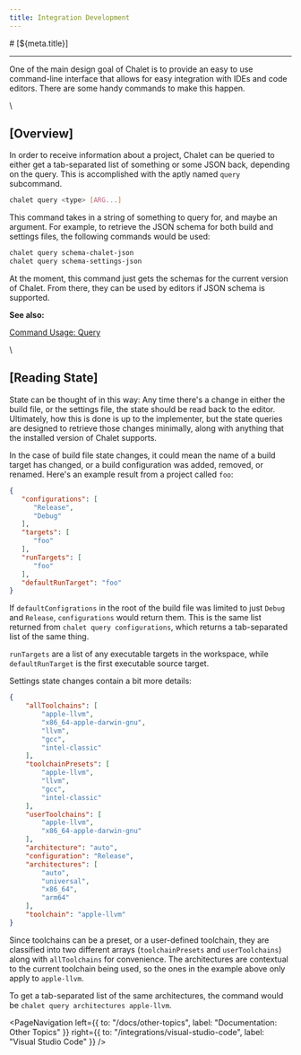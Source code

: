 ```yaml
---
title: Integration Development
---
```


<PageCategory id="ides" />
# [${meta.title}]

---

One of the main design goal of Chalet is to provide an easy to use command-line interface that allows for easy integration with IDEs and code editors. There are some handy commands to make this happen.

\\

## [Overview]

In order to receive information about a project, Chalet can be queried to either get a tab-separated list of something or some JSON back, depending on the query. This is accomplished with the aptly named `query` subcommand. 

```bash
chalet query <type> [ARG...]
```

This command takes in a string of something to query for, and maybe an argument. For example, to retrieve the JSON schema for both build and settings files, the following commands would be used:

```bash
chalet query schema-chalet-json
chalet query schema-settings-json
```

At the moment, this command just gets the schemas for the current version of Chalet. From there, they can be used by editors if JSON schema is supported.

**See also:**

[Command Usage: Query](/docs/command-usage?id=query)

\\

## [Reading State]

State can be thought of in this way: Any time there's a change in either the build file, or the settings file, the state should be read back to the editor. Ultimately, how this is done is up to the implementer, but the state queries are designed to retrieve those changes minimally, along with anything that the installed version of Chalet supports. 

In the case of build file state changes, it could mean the name of a build target has changed, or a build configuration was added, removed, or renamed. Here's an example result from a project called `foo`:

```json
{
   "configurations": [
      "Release",
      "Debug"
   ],
   "targets": [
      "foo"
   ],
   "runTargets": [
      "foo"
   ],
   "defaultRunTarget": "foo"
}
```

If `defaultConfigrations` in the root of the build file was limited to just `Debug` and `Release`, `configurations` would return them. This is the same list returned from `chalet query configurations`, which returns a tab-separated list of the same thing.

`runTargets` are a list of any executable targets in the workspace, while `defaultRunTarget` is the first executable source target.

Settings state changes contain a bit more details:

```json
{
	"allToolchains": [
		"apple-llvm",
		"x86_64-apple-darwin-gnu",
		"llvm",
		"gcc",
		"intel-classic"
	],
	"toolchainPresets": [
		"apple-llvm",
		"llvm",
		"gcc",
		"intel-classic"
	],
	"userToolchains": [
		"apple-llvm",
		"x86_64-apple-darwin-gnu"
	],
	"architecture": "auto",
	"configuration": "Release",
	"architectures": [
		"auto",
		"universal",
		"x86_64",
		"arm64"
	],
	"toolchain": "apple-llvm"
}
```

Since toolchains can be a preset, or a user-defined toolchain, they are classified into two different arrays (`toolchainPresets` and `userToolchains`) along with `allToolchains` for convenience. The architectures are contextual to the current toolchain being used, so the ones in the example above only apply to `apple-llvm`.

To get a tab-separated list of the same architectures, the command would be `chalet query architectures apple-llvm`.



<PageNavigation 
    left={{ to: "/docs/other-topics", label: "Documentation: Other Topics" }}
    right={{ to: "/integrations/visual-studio-code", label: "Visual Studio Code" }}
/>


